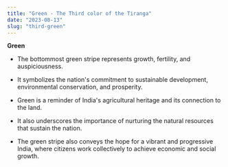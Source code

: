 ```yaml
---
title: "Green - The Third color of the Tiranga"
date: "2023-08-13"
slug: "third-green"
---
```


**Green**

* The bottommost green stripe represents growth, fertility, and auspiciousness. 

* It symbolizes the nation's commitment to sustainable development, environmental conservation, and prosperity. 

* Green is a reminder of India's agricultural heritage and its connection to the land.

* It also underscores the importance of nurturing the natural resources that sustain the nation. 

* The green stripe also conveys the hope for a vibrant and progressive India, where citizens work collectively to achieve economic and social growth.
